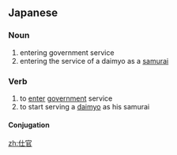 ==Japanese==
{{ja-kanjitab|し|かん|yomi=o}}

===Noun===
{{ja-noun|しかん}}

# entering government service
# entering the service of a daimyo as a [[samurai]]

===Verb===
{{ja-verb-suru|しかん}}

# to [[enter]] [[government]] service
# to start serving a [[daimyo]] as his samurai

====Conjugation====
{{ja-suru|しかん}}

[[zh:仕官]]